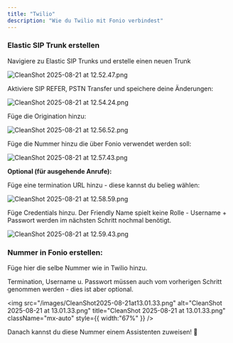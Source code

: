 ```yaml
---
title: "Twilio"
description: "Wie du Twilio mit Fonio verbindest"
---
```


### Elastic SIP Trunk erstellen

Navigiere zu Elastic SIP Trunks und erstelle einen neuen Trunk

<img
  src="/images/CleanShot2025-08-21at12.52.47.png"
  alt="CleanShot 2025-08-21 at 12.52.47.png"
  title="CleanShot 2025-08-21 at 12.52.47.png"
  className="mx-auto"
/>

Aktiviere SIP REFER, PSTN Transfer und speichere deine Änderungen:

![CleanShot 2025-08-21 at 12.54.24.png](/images/CleanShot2025-08-21at12.54.24.png)

Füge die Origination hinzu:

![CleanShot 2025-08-21 at 12.56.52.png](/images/CleanShot2025-08-21at12.56.52.png)

Füge die Nummer hinzu die über Fonio verwendet werden soll:

![CleanShot 2025-08-21 at 12.57.43.png](/images/CleanShot2025-08-21at12.57.43.png)

**Optional (für ausgehende Anrufe):**

Füge eine termination URL hinzu - diese kannst du belieg wählen:

![CleanShot 2025-08-21 at 12.58.59.png](/images/CleanShot2025-08-21at12.58.59.png)

Füge Credentials hinzu. Der Friendly Name spielt keine Rolle - Username \+ Passwort werden im nächsten Schritt nochmal benötigt.

![CleanShot 2025-08-21 at 12.59.43.png](/images/CleanShot2025-08-21at12.59.43.png)

### Nummer in Fonio erstellen:

Füge hier die selbe Nummer wie in Twilio hinzu.

Termination, Username u. Passwort müssen auch vom vorherigen Schritt genommen werden - dies ist aber optional.

<img
  src="/images/CleanShot2025-08-21at13.01.33.png"
  alt="CleanShot 2025-08-21 at 13.01.33.png"
  title="CleanShot 2025-08-21 at 13.01.33.png"
  className="mx-auto"
  style={{ width:"67%" }}
/>

Danach kannst du diese Nummer einem Assistenten zuweisen\! 🎉